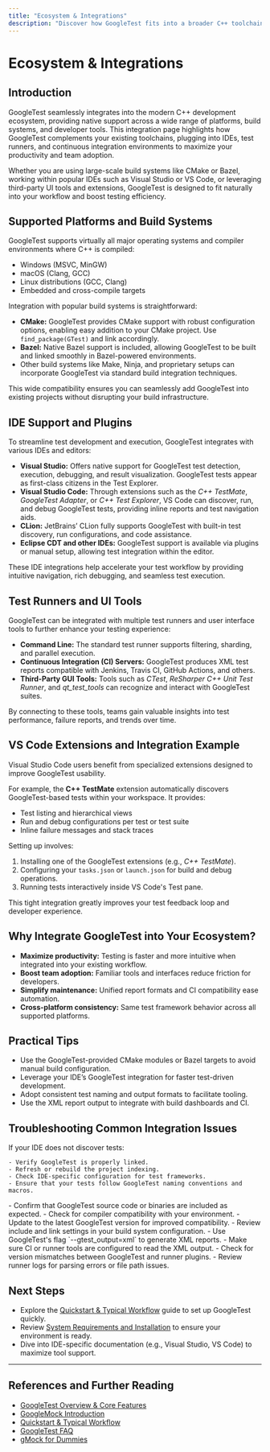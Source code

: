 ```yaml
---
title: "Ecosystem & Integrations"
description: "Discover how GoogleTest fits into a broader C++ toolchain, including supported platforms, build systems, and IDE/plugins. See references to test runners, UI tools, and VS Code integrations that maximize productivity and team adoption."
---
```


# Ecosystem & Integrations

## Introduction

GoogleTest seamlessly integrates into the modern C++ development ecosystem, providing native support across a wide range of platforms, build systems, and developer tools. This integration page highlights how GoogleTest complements your existing toolchains, plugging into IDEs, test runners, and continuous integration environments to maximize your productivity and team adoption.

Whether you are using large-scale build systems like CMake or Bazel, working within popular IDEs such as Visual Studio or VS Code, or leveraging third-party UI tools and extensions, GoogleTest is designed to fit naturally into your workflow and boost testing efficiency.

## Supported Platforms and Build Systems

GoogleTest supports virtually all major operating systems and compiler environments where C++ is compiled:

- Windows (MSVC, MinGW)
- macOS (Clang, GCC)
- Linux distributions (GCC, Clang)
- Embedded and cross-compile targets

Integration with popular build systems is straightforward:

- **CMake:** GoogleTest provides CMake support with robust configuration options, enabling easy addition to your CMake project. Use `find_package(GTest)` and link accordingly.
- **Bazel:** Native Bazel support is included, allowing GoogleTest to be built and linked smoothly in Bazel-powered environments.
- Other build systems like Make, Ninja, and proprietary setups can incorporate GoogleTest via standard build integration techniques.

This wide compatibility ensures you can seamlessly add GoogleTest into existing projects without disrupting your build infrastructure.

## IDE Support and Plugins

To streamline test development and execution, GoogleTest integrates with various IDEs and editors:

- **Visual Studio:** Offers native support for GoogleTest test detection, execution, debugging, and result visualization. GoogleTest tests appear as first-class citizens in the Test Explorer.
- **Visual Studio Code:** Through extensions such as the *C++ TestMate*, *GoogleTest Adapter*, or *C++ Test Explorer*, VS Code can discover, run, and debug GoogleTest tests, providing inline reports and test navigation aids.
- **CLion:** JetBrains’ CLion fully supports GoogleTest with built-in test discovery, run configurations, and code assistance.
- **Eclipse CDT and other IDEs:** GoogleTest support is available via plugins or manual setup, allowing test integration within the editor.

These IDE integrations help accelerate your test workflow by providing intuitive navigation, rich debugging, and seamless test execution.

## Test Runners and UI Tools

GoogleTest can be integrated with multiple test runners and user interface tools to further enhance your testing experience:

- **Command Line:** The standard test runner supports filtering, sharding, and parallel execution.
- **Continuous Integration (CI) Servers:** GoogleTest produces XML test reports compatible with Jenkins, Travis CI, GitHub Actions, and others.
- **Third-Party GUI Tools:** Tools such as *CTest*, *ReSharper C++ Unit Test Runner*, and *qt_test_tools* can recognize and interact with GoogleTest suites.

By connecting to these tools, teams gain valuable insights into test performance, failure reports, and trends over time.

## VS Code Extensions and Integration Example

Visual Studio Code users benefit from specialized extensions designed to improve GoogleTest usability.

For example, the **C++ TestMate** extension automatically discovers GoogleTest-based tests within your workspace. It provides:

- Test listing and hierarchical views
- Run and debug configurations per test or test suite
- Inline failure messages and stack traces

Setting up involves:

1. Installing one of the GoogleTest extensions (e.g., *C++ TestMate*).
2. Configuring your `tasks.json` or `launch.json` for build and debug operations.
3. Running tests interactively inside VS Code's Test pane.

This tight integration greatly improves your test feedback loop and developer experience.

## Why Integrate GoogleTest into Your Ecosystem?

- **Maximize productivity:** Testing is faster and more intuitive when integrated into your existing workflow.
- **Boost team adoption:** Familiar tools and interfaces reduce friction for developers.
- **Simplify maintenance:** Unified report formats and CI compatibility ease automation.
- **Cross-platform consistency:** Same test framework behavior across all supported platforms.

## Practical Tips

- Use the GoogleTest-provided CMake modules or Bazel targets to avoid manual build configuration.
- Leverage your IDE’s GoogleTest integration for faster test-driven development.
- Adopt consistent test naming and output formats to facilitate tooling.
- Use the XML report output to integrate with build dashboards and CI.

## Troubleshooting Common Integration Issues

<AccordionGroup title="Common Integration Issues">
  <Accordion title="Tests Not Discovered in IDE">
    If your IDE does not discover tests:

    - Verify GoogleTest is properly linked.
    - Refresh or rebuild the project indexing.
    - Check IDE-specific configuration for test frameworks.
    - Ensure that your tests follow GoogleTest naming conventions and macros.
  </Accordion>
  <Accordion title="Build Failures with GoogleTest">
    - Confirm that GoogleTest source code or binaries are included as expected.
    - Check for compiler compatibility with your environment.
    - Update to the latest GoogleTest version for improved compatibility.
    - Review include and link settings in your build system configuration.
  </Accordion>
  <Accordion title="Test Runner Does Not Render Results Properly">
    - Use GoogleTest's flag `--gtest_output=xml` to generate XML reports.
    - Make sure CI or runner tools are configured to read the XML output.
    - Check for version mismatches between GoogleTest and runner plugins.
    - Review runner logs for parsing errors or file path issues.
  </Accordion>
</AccordionGroup>

## Next Steps

- Explore the [Quickstart & Typical Workflow](https://google.github.io/googletest/overview/getting-started-integration/quickstart-workflow) guide to set up GoogleTest quickly.
- Review [System Requirements and Installation](https://google.github.io/googletest/getting-started/prerequisites-installation/system-requirements) to ensure your environment is ready.
- Dive into IDE-specific documentation (e.g., Visual Studio, VS Code) to maximize tool support.


---

## References and Further Reading

- [GoogleTest Overview & Core Features](https://google.github.io/googletest/overview/introduction-core-features/what-is-googletest)
- [GoogleMock Introduction](https://google.github.io/googletest/overview/introduction-core-features/what-is-googletest)
- [Quickstart & Typical Workflow](https://google.github.io/googletest/overview/getting-started-integration/quickstart-workflow)
- [GoogleTest FAQ](https://google.github.io/googletest/docs/faq.html)
- [gMock for Dummies](https://google.github.io/googletest/gmock_for_dummies.html)

<Source url="https://github.com/google/googletest" />